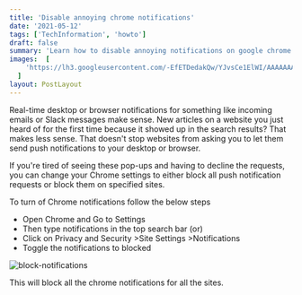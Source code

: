 ```yaml
---
title: 'Disable annoying chrome notifications'
date: '2021-05-12'
tags: ['TechInformation', 'howto']
draft: false
summary: 'Learn how to disable annoying notifications on google chrome.'
images:  [
    'https://lh3.googleusercontent.com/-EfETDedakQw/YJvsCe1ElWI/AAAAAAAAAHk/xiO0NjfTXGMnGaXg-IC551xj2BnNU8AJACLcBGAsYHQ/w606-h395/image.png',
  ]
layout: PostLayout
---
```


Real-time desktop or browser notifications for something like incoming emails or Slack messages make sense. New articles on a website you just heard of for the first time because it showed up in the search results? That makes less sense. That doesn't stop websites from asking you to let them send push notifications to your desktop or browser.

If you're tired of seeing these pop-ups and having to decline the requests, you can change your Chrome settings to either block all push notification requests or block them on specified sites.

To turn of Chrome notifications follow the below steps

- Open Chrome and Go to Settings
- Then type notifications in the top search bar (or)
- Click on Privacy and Security >Site Settings >Notifications
- Toggle the notifications to blocked

![block-notifications](https://lh3.googleusercontent.com/-EfETDedakQw/YJvsCe1ElWI/AAAAAAAAAHk/xiO0NjfTXGMnGaXg-IC551xj2BnNU8AJACLcBGAsYHQ/w606-h395/image.png)

This will block all the chrome notifications for all the sites.
